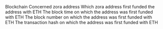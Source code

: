 <ParamField path="blockchain">
Blockchain
</ParamField>
<ParamField path="address">
Concerned zora address
</ParamField>
<ParamField path="first_funded_by">
Which zora address first funded the address with ETH
</ParamField>
<ParamField path="block_time">
The block time on which the address was first funded with ETH
</ParamField>
<ParamField path="block_number">
The block number on which the address was first funded with ETH
</ParamField>
<ParamField path="tx_hash">
The transaction hash on which the address was first funded with ETH
</ParamField>
